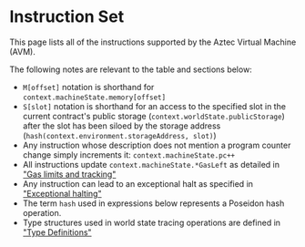 
# Instruction Set

This page lists all of the instructions supported by the Aztec Virtual Machine (AVM).

The following notes are relevant to the table and sections below:

- `M[offset]` notation is shorthand for `context.machineState.memory[offset]`
- `S[slot]` notation is shorthand for an access to the specified slot in the current contract's public storage (`context.worldState.publicStorage`) after the slot has been siloed by the storage address (`hash(context.environment.storageAddress, slot)`)
- Any instruction whose description does not mention a program counter change simply increments it: `context.machineState.pc++`
- All instructions update `context.machineState.*GasLeft` as detailed in ["Gas limits and tracking"](./execution#gas-checks-and-tracking)
- Any instruction can lead to an exceptional halt as specified in ["Exceptional halting"](./execution#exceptional-halting)
- The term `hash` used in expressions below represents a Poseidon hash operation.
- Type structures used in world state tracing operations are defined in ["Type Definitions"](./type-structs)

<GeneratedInstructionSet />
